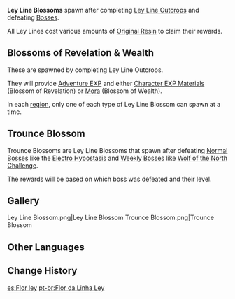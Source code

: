 {{Terminology Infobox
|image        = System Ley Line Blossom.png
|type         = Game Systems
}}
{{Description|Brilliant flower buds that sprout from elements seeping out from Ley Lines, using someone's will as its fertile soil in which to grow. Touch it to receive its extravagant treasures.}}
'''Ley Line Blossoms''' spawn after completing [[Ley Line Outcrops]] and defeating [[Bosses]].

All Ley Lines cost various amounts of [[Original Resin]] to claim their rewards.

==Blossoms of Revelation & Wealth==
{{Main|Ley Line Outcrops}}
These are spawned by completing Ley Line Outcrops.

They will provide [[Adventure EXP]] and either [[Character EXP Materials]] (Blossom of Revelation) or [[Mora]] (Blossom of Wealth).

In each [[region]], only one of each type of Ley Line Blossom can spawn at a time.

==Trounce Blossom==
{{Main|Bosses}}
{{Quote|Trounce Blossoms are Ley Line Blossoms that symbolize mighty beings. The flowers that bloom from these livings {{sic}} souls of extraordinary power usually require 60 Original Resin to revitalize and thus obtain their treasure from the ley lines.<br /><br />
Three opportunities shall arise every week to halve the cost of revitalizing Trounce Blossoms.<br /><br />These rewards and the opportunities to halve the cost of claiming them will refresh every Monday at 4{{colon}}00 AM.|Official description for Trounce Ley Line Blossoms}}

Trounce Blossoms are Ley Line Blossoms that spawn after defeating [[Normal Bosses]] like the [[Electro Hypostasis]] and [[Weekly Bosses]] like [[Wolf of the North Challenge]].

The rewards will be based on which boss was defeated and their level.

==Gallery==
<gallery hideaddbutton="true" captionalign="center">
Ley Line Blossom.png|Ley Line Blossom
Trounce Blossom.png|Trounce Blossom
</gallery>

==Other Languages==
{{Other Languages
|en      = Ley Line Blossom
|zhs     = 地脉之花
|zhs_rm  = Dìmài zhī Huā
|zht     = 地脈之花
|zht_rm  = Dìmài zhī Huā
|zh_tl   = Flower of Leyline
|ja      = 地脈の花
|ja_rm   = Chimyaku no Hana
|ja_tl   = Ley Line Flower
|ko      = 지맥의 꽃
|ko_rm   = Jimaek-ui Kkot
|ko_tl   = Flower of Vein
|es      = Flor ley
|es_tl   = 
|fr      = Fleur des lignes énergétiques
|fr_tl   = Energetic Lines Flower
|ru      = Цветок артерий земли
|ru_tl   = 
|th      = Ley Line Blossom
|vi      = Hoa Địa Mạch
|vi_tl   = 
|de      = Blüte des Flusses der Elemente
|de_tl   = Blossom of the Flow of Elements
|id      = Ley Line Blossom
|pt      = Flor de Linha Ley
|pt_tl   = 
}}

==Change History==
{{Change History|1.0}}

[[es:Flor ley]]
[[pt-br:Flor da Linha Ley]]